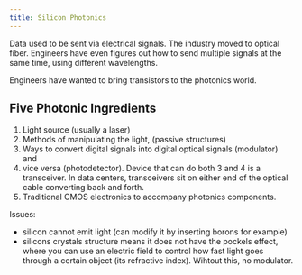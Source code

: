 ```yaml
---
title: Silicon Photonics
---
```


Data used to be sent via electrical signals. The industry moved to optical fiber. Engineers have even figures out how to send multiple signals at the same time, using different wavelengths.

Engineers have wanted to bring transistors to the photonics world.

## Five Photonic Ingredients

1. Light source (usually a laser)
2. Methods of manipulating the light, (passive structures)
3. Ways to convert digital signals into digital optical signals (modulator) and 
4. vice versa (photodetector). Device that can do both 3 and 4 is a transceiver. In data centers, transceivers sit on either end of the optical cable converting back and forth.
5. Traditional CMOS electronics to accompany photonics components.

Issues:

- silicon cannot emit light (can modify it by inserting borons for example)
- silicons crystals structure means it does not have the pockels effect, where you can use an electric field to control how fast light goes through a certain object (its refractive index). Wihtout this, no modulator.